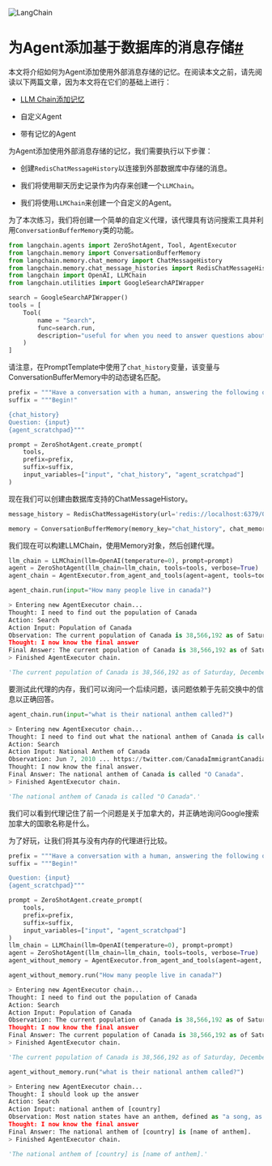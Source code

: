

<Head>
  <script>
    {
      `(function() {
         var _hmt = _hmt || [];
(function() {
  var hm = document.createElement("script");
  hm.src = "https://hm.baidu.com/hm.js?e60fb290e204e04c5cb6f79b0ac1e697";
  var s = document.getElementsByTagName("script")[0]; 
  s.parentNode.insertBefore(hm, s);
})();
       })();`
    }
  </script>
</Head>

![LangChain](https://pica.zhimg.com/50/v2-56e8bbb52aa271012541c1fe1ceb11a2_r.gif)





为Agent添加基于数据库的消息存储[#](#adding-message-memory-backed-by-a-database-to-an-agent "跳转至该标题的永久链接")
============================================================================================

本文将介绍如何为Agent添加使用外部消息存储的记忆。在阅读本文之前，请先阅读以下两篇文章，因为本文将在它们的基础上进行：

* [LLM Chain添加记忆](adding_memory)

* 自定义Agent

* 带有记忆的Agent

为Agent添加使用外部消息存储的记忆，我们需要执行以下步骤：

- 创建`RedisChatMessageHistory`以连接到外部数据库中存储的消息。

- 我们将使用聊天历史记录作为内存来创建一个`LLMChain`。

- 我们将使用`LLMChain`来创建一个自定义的Agent。

为了本次练习，我们将创建一个简单的自定义代理，该代理具有访问搜索工具并利用`ConversationBufferMemory`类的功能。

```python
from langchain.agents import ZeroShotAgent, Tool, AgentExecutor
from langchain.memory import ConversationBufferMemory
from langchain.memory.chat_memory import ChatMessageHistory
from langchain.memory.chat_message_histories import RedisChatMessageHistory
from langchain import OpenAI, LLMChain
from langchain.utilities import GoogleSearchAPIWrapper

```

```python
search = GoogleSearchAPIWrapper()
tools = [
    Tool(
        name = "Search",
        func=search.run,
        description="useful for when you need to answer questions about current events"
    )
]

```

请注意，在PromptTemplate中使用了`chat_history`变量，该变量与ConversationBufferMemory中的动态键名匹配。

```python
prefix = """Have a conversation with a human, answering the following questions as best you can. You have access to the following tools:"""
suffix = """Begin!"

{chat_history}
Question: {input}
{agent_scratchpad}"""

prompt = ZeroShotAgent.create_prompt(
    tools, 
    prefix=prefix, 
    suffix=suffix, 
    input_variables=["input", "chat_history", "agent_scratchpad"]
)

```

现在我们可以创建由数据库支持的ChatMessageHistory。

```python
message_history = RedisChatMessageHistory(url='redis://localhost:6379/0', ttl=600, session_id='my-session')

memory = ConversationBufferMemory(memory_key="chat_history", chat_memory=message_history)

```

我们现在可以构建LLMChain，使用Memory对象，然后创建代理。

```python
llm_chain = LLMChain(llm=OpenAI(temperature=0), prompt=prompt)
agent = ZeroShotAgent(llm_chain=llm_chain, tools=tools, verbose=True)
agent_chain = AgentExecutor.from_agent_and_tools(agent=agent, tools=tools, verbose=True, memory=memory)

```

```python
agent_chain.run(input="How many people live in canada?")

```

```python
> Entering new AgentExecutor chain...
Thought: I need to find out the population of Canada
Action: Search
Action Input: Population of Canada
Observation: The current population of Canada is 38,566,192 as of Saturday, December 31, 2022, based on Worldometer elaboration of the latest United Nations data. · Canada ... Additional information related to Canadian population trends can be found on Statistics Canada's Population and Demography Portal. Population of Canada (real- ... Index to the latest information from the Census of Population. This survey conducted by Statistics Canada provides a statistical portrait of Canada and its ... 14 records ... Estimated number of persons by quarter of a year and by year, Canada, provinces and territories. The 2021 Canadian census counted a total population of 36,991,981, an increase of around 5.2 percent over the 2016 figure. ... Between 1990 and 2008, the ... ( 2 ) Census reports and other statistical publications from national statistical offices, ( 3 ) Eurostat: Demographic Statistics, ( 4 ) United Nations ... Canada is a country in North America. Its ten provinces and three territories extend from ... Population. • Q4 2022 estimate. 39,292,355 (37th). Information is available for the total Indigenous population and each of the three ... The term 'Aboriginal' or 'Indigenous' used on the Statistics Canada ... Jun 14, 2022 ... Determinants of health are the broad range of personal, social, economic and environmental factors that determine individual and population ... COVID-19 vaccination coverage across Canada by demographics and key populations. Updated every Friday at 12:00 PM Eastern Time.
Thought: I now know the final answer
Final Answer: The current population of Canada is 38,566,192 as of Saturday, December 31, 2022, based on Worldometer elaboration of the latest United Nations data.
> Finished AgentExecutor chain.

```

```python
'The current population of Canada is 38,566,192 as of Saturday, December 31, 2022, based on Worldometer elaboration of the latest United Nations data.'

```

要测试此代理的内存，我们可以询问一个后续问题，该问题依赖于先前交换中的信息以正确回答。

```python
agent_chain.run(input="what is their national anthem called?")

```

```python
> Entering new AgentExecutor chain...
Thought: I need to find out what the national anthem of Canada is called.
Action: Search
Action Input: National Anthem of Canada
Observation: Jun 7, 2010 ... https://twitter.com/CanadaImmigrantCanadian National Anthem O Canada in HQ - complete with lyrics, captions, vocals & music.LYRICS:O Canada! Nov 23, 2022 ... After 100 years of tradition, O Canada was proclaimed Canada's national anthem in 1980. The music for O Canada was composed in 1880 by Calixa ... O Canada, national anthem of Canada. It was proclaimed the official national anthem on July 1, 1980. “God Save the Queen” remains the royal anthem of Canada ... O Canada! Our home and native land! True patriot love in all of us command. Car ton bras sait porter l'épée,. Il sait porter la croix! "O Canada" (French: Ô Canada) is the national anthem of Canada. The song was originally commissioned by Lieutenant Governor of Quebec Théodore Robitaille ... Feb 1, 2018 ... It was a simple tweak — just two words. But with that, Canada just voted to make its national anthem, “O Canada,” gender neutral, ... "O Canada" was proclaimed Canada's national anthem on July 1,. 1980, 100 years after it was first sung on June 24, 1880. The music. Patriotic music in Canada dates back over 200 years as a distinct category from British or French patriotism, preceding the first legal steps to ... Feb 4, 2022 ... English version: O Canada! Our home and native land! True patriot love in all of us command. With glowing hearts we ... Feb 1, 2018 ... Canada's Senate has passed a bill making the country's national anthem gender-neutral. If you're not familiar with the words to “O Canada,” ...
Thought: I now know the final answer.
Final Answer: The national anthem of Canada is called "O Canada".
> Finished AgentExecutor chain.

```

```python
'The national anthem of Canada is called "O Canada".'

```

我们可以看到代理记住了前一个问题是关于加拿大的，并正确地询问Google搜索加拿大的国歌名称是什么。

为了好玩，让我们将其与没有内存的代理进行比较。

```python
prefix = """Have a conversation with a human, answering the following questions as best you can. You have access to the following tools:"""
suffix = """Begin!"

Question: {input}
{agent_scratchpad}"""

prompt = ZeroShotAgent.create_prompt(
    tools, 
    prefix=prefix, 
    suffix=suffix, 
    input_variables=["input", "agent_scratchpad"]
)
llm_chain = LLMChain(llm=OpenAI(temperature=0), prompt=prompt)
agent = ZeroShotAgent(llm_chain=llm_chain, tools=tools, verbose=True)
agent_without_memory = AgentExecutor.from_agent_and_tools(agent=agent, tools=tools, verbose=True)

```

```python
agent_without_memory.run("How many people live in canada?")

```

```python
> Entering new AgentExecutor chain...
Thought: I need to find out the population of Canada
Action: Search
Action Input: Population of Canada
Observation: The current population of Canada is 38,566,192 as of Saturday, December 31, 2022, based on Worldometer elaboration of the latest United Nations data. · Canada ... Additional information related to Canadian population trends can be found on Statistics Canada's Population and Demography Portal. Population of Canada (real- ... Index to the latest information from the Census of Population. This survey conducted by Statistics Canada provides a statistical portrait of Canada and its ... 14 records ... Estimated number of persons by quarter of a year and by year, Canada, provinces and territories. The 2021 Canadian census counted a total population of 36,991,981, an increase of around 5.2 percent over the 2016 figure. ... Between 1990 and 2008, the ... ( 2 ) Census reports and other statistical publications from national statistical offices, ( 3 ) Eurostat: Demographic Statistics, ( 4 ) United Nations ... Canada is a country in North America. Its ten provinces and three territories extend from ... Population. • Q4 2022 estimate. 39,292,355 (37th). Information is available for the total Indigenous population and each of the three ... The term 'Aboriginal' or 'Indigenous' used on the Statistics Canada ... Jun 14, 2022 ... Determinants of health are the broad range of personal, social, economic and environmental factors that determine individual and population ... COVID-19 vaccination coverage across Canada by demographics and key populations. Updated every Friday at 12:00 PM Eastern Time.
Thought: I now know the final answer
Final Answer: The current population of Canada is 38,566,192 as of Saturday, December 31, 2022, based on Worldometer elaboration of the latest United Nations data.
> Finished AgentExecutor chain.

```

```python
'The current population of Canada is 38,566,192 as of Saturday, December 31, 2022, based on Worldometer elaboration of the latest United Nations data.'

```

```python
agent_without_memory.run("what is their national anthem called?")

```

```python
> Entering new AgentExecutor chain...
Thought: I should look up the answer
Action: Search
Action Input: national anthem of [country]
Observation: Most nation states have an anthem, defined as "a song, as of praise, devotion, or patriotism"; most anthems are either marches or hymns in style. List of all countries around the world with its national anthem. ... Title and lyrics in the language of the country and translated into English, Aug 1, 2021 ... 1. Afghanistan, "Milli Surood" (National Anthem) · 2. Armenia, "Mer Hayrenik" (Our Fatherland) · 3. Azerbaijan (a transcontinental country with ... A national anthem is a patriotic musical composition symbolizing and evoking eulogies of the history and traditions of a country or nation. National Anthem of Every Country ; Fiji, “Meda Dau Doka” (“God Bless Fiji”) ; Finland, “Maamme”. (“Our Land”) ; France, “La Marseillaise” (“The Marseillaise”). You can find an anthem in the menu at the top alphabetically or you can use the search feature. This site is focussed on the scholarly study of national anthems ... Feb 13, 2022 ... The 38-year-old country music artist had the honor of singing the National Anthem during this year's big game, and she did not disappoint. Oldest of the World's National Anthems ; France, La Marseillaise (“The Marseillaise”), 1795 ; Argentina, Himno Nacional Argentino (“Argentine National Anthem”) ... Mar 3, 2022 ... Country music star Jessie James Decker gained the respect of music and hockey fans alike after a jaw-dropping rendition of "The Star-Spangled ... This list shows the country on the left, the national anthem in the ... There are many countries over the world who have a national anthem of their own.
Thought: I now know the final answer
Final Answer: The national anthem of [country] is [name of anthem].
> Finished AgentExecutor chain.

```

```python
'The national anthem of [country] is [name of anthem].'

```


